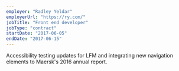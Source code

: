 ```yaml
---
employer: "Radley Yeldar"
employerUrl: "https://ry.com/"
jobTitle: "Front end developer"
jobType: "contract"
startDate: "2017-06-05"
endDate: "2017-06-15"
---
```


Accessibility testing updates for LFM and integrating new navigation elements to Maersk's 2016 annual report.
